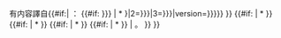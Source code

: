 <includeonly>{{Check talk wp}}{{tmbox
| type=notice
| image=[[File:WP-TranslationProject TwoFlags.svg|50px]]
| text= 本{{Pagetype}}{{#if:{{{insertversion|}}}|的[{{fullurle:{{PAGENAMEE}}|oldid={{{insertversion}}}}} 版本{{{insertversion}}}]中，}}有内容譯自{{#if:{{{source1_1|}}}{{{source2_1|}}}{{{source3_1|}}}{{{source4_1|}}}{{{source5_1|}}}| ：
{{#if: {{{source1_1|{{{1|}}}}}} | * {{Translated page/a|1={{{source1_1|{{{1|}}}}}}|2={{{source1_2|{{{2|}}}}}}|3={{{source1_3|{{{3|}}}}}}|version={{{source1_version|{{{version|}}}}}}}} }}
{{#if: {{{source2_1|}}} | * {{Translated page/a|1={{{source2_1|}}}|2={{{source2_2|}}}|3={{{source2_3|}}}|version={{{source2_version|}}}}} }}
{{#if: {{{source3_1|}}} | * {{Translated page/a|1={{{source3_1|}}}|2={{{source3_2|}}}|3={{{source3_3|}}}|version={{{source3_version|}}}}} }}
{{#if: {{{source4_1|}}} | * {{Translated page/a|1={{{source4_1|}}}|2={{{source4_2|}}}|3={{{source4_3|}}}|version={{{source4_version|}}}}} }}
{{#if: {{{source5_1|}}} | * {{Translated page/a|1={{{source5_1|}}}|2={{{source5_2|}}}|3={{{source5_3|}}}|version={{{source5_version|}}}}} }} | {{Translated page/a|1={{{1|}}}|2={{{2|}}}|version={{{version|}}}}}。{{{3|}}}<!-- 这里没有用/a子模板调用参数3是对的 -->}}
}}</includeonly><noinclude>{{documentation}}</noinclude>